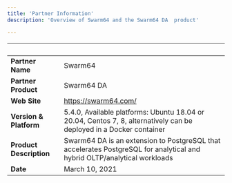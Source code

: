 ```yaml
---
title: 'Partner Information'
description: 'Overview of Swarm64 and the Swarm64 DA  product'

---
```


| &nbsp;     | &nbsp; |
| ----------- | ----------- |
| **Partner Name**      | Swarm64       |
| **Partner Product**   |  Swarm64 DA       |
| **Web Site**      |    https://swarm64.com/    |
| **Version & Platform**   |  5.4.0, Available platforms: Ubuntu 18.04 or 20.04, Centos 7, 8, alternatively can be deployed in a Docker container     |
| **Product Description**      |    Swarm64 DA is an extension to PostgreSQL that accelerates PostgreSQL for analytical and hybrid OLTP/analytical workloads   |
| **Date**      | March 10, 2021       |
